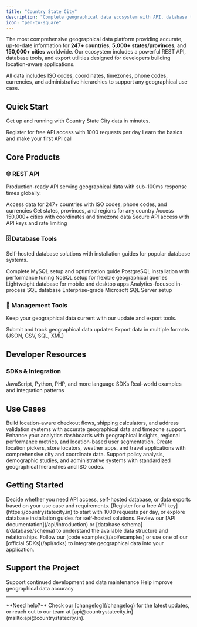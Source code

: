 ```yaml
---
title: "Country State City"
description: "Complete geographical data ecosystem with API, database tools, and export utilities for developers worldwide"
icon: "pen-to-square"
---
```


The most comprehensive geographical data platform providing accurate, up-to-date information for **247+ countries**, **5,000+ states/provinces**, and **150,000+ cities** worldwide. Our ecosystem includes a powerful REST API, database tools, and export utilities designed for developers building location-aware applications.

<Note>
All data includes ISO codes, coordinates, timezones, phone codes, currencies, and administrative hierarchies to support any geographical use case.
</Note>

## Quick Start

Get up and running with Country State City data in minutes.

<CardGroup cols={2}>
<Card title="Get API Key" icon="key" href="https://countrystatecity.in">
  Register for free API access with 1000 requests per day
</Card>
<Card title="API Introduction" icon="code" href="/api/introduction">
  Learn the basics and make your first API call
</Card>
</CardGroup>

## Core Products

### 🌐 REST API
Production-ready API serving geographical data with sub-100ms response times globally.

<CardGroup cols={2}>
<Card title="Countries API" icon="globe" href="/api/endpoints/get-all-countries">
  Access data for 247+ countries with ISO codes, phone codes, and currencies
</Card>
<Card title="States API" icon="map" href="/api/endpoints/get-states-by-country">
  Get states, provinces, and regions for any country
</Card>
<Card title="Cities API" icon="building" href="/api/endpoints/get-cities-by-state">
  Access 150,000+ cities with coordinates and timezone data
</Card>
<Card title="Authentication" icon="shield" href="/api/authentication">
  Secure API access with API keys and rate limiting
</Card>
</CardGroup>

### 🗄️ Database Tools
Self-hosted database solutions with installation guides for popular database systems.

<CardGroup cols={3}>
<Card title="MySQL" icon="database" href="/database/installation/mysql">
  Complete MySQL setup and optimization guide
</Card>
<Card title="PostgreSQL" icon="server" href="/database/installation/postgresql">
  PostgreSQL installation with performance tuning
</Card>
<Card title="MongoDB" icon="leaf" href="/database/installation/mongodb">
  NoSQL setup for flexible geographical queries
</Card>
<Card title="SQLite" icon="hard-drive" href="/database/installation/sqlite">
  Lightweight database for mobile and desktop apps
</Card>
<Card title="DuckDB" icon="duck" href="/database/installation/duckdb">
  Analytics-focused in-process SQL database
</Card>
<Card title="SQL Server" icon="microsoft" href="/database/installation/sql-server">
  Enterprise-grade Microsoft SQL Server setup
</Card>
</CardGroup>

### 🔧 Management Tools
Keep your geographical data current with our update and export tools.

<CardGroup cols={2}>
<Card title="Update Tool" icon="arrows-rotate" href="/tools/update-tool">
  Submit and track geographical data updates
</Card>
<Card title="Export Tool" icon="download" href="/tools/export-tool">
  Export data in multiple formats (JSON, CSV, SQL, XML)
</Card>
</CardGroup>

## Developer Resources

### SDKs & Integration

<CardGroup cols={2}>
<Card title="Official SDKs" icon="code" href="/api/sdks">
  JavaScript, Python, PHP, and more language SDKs
</Card>
<Card title="Code Examples" icon="brackets-curly" href="/api/examples">
  Real-world examples and integration patterns
</Card>
</CardGroup>

## Use Cases

<AccordionGroup>
<Accordion title="E-commerce & Shipping">
Build location-aware checkout flows, shipping calculators, and address validation systems with accurate geographical data and timezone support.
</Accordion>

<Accordion title="Analytics & Business Intelligence">
Enhance your analytics dashboards with geographical insights, regional performance metrics, and location-based user segmentation.
</Accordion>

<Accordion title="Mobile & Web Applications">
Create location pickers, store locators, weather apps, and travel applications with comprehensive city and coordinate data.
</Accordion>

<Accordion title="Government & Research">
Support policy analysis, demographic studies, and administrative systems with standardized geographical hierarchies and ISO codes.
</Accordion>
</AccordionGroup>

## Getting Started

<Steps>
<Step title="Choose Your Integration">
  Decide whether you need API access, self-hosted database, or data exports based on your use case and requirements.
</Step>

<Step title="Get API Access">
  [Register for a free API key](https://countrystatecity.in) to start with 1000 requests per day, or explore database installation guides for self-hosted solutions.
</Step>

<Step title="Explore the Data">
  Review our [API documentation](/api/introduction) or [database schema](/database/schema) to understand the available data structure and relationships.
</Step>

<Step title="Start Building">
  Follow our [code examples](/api/examples) or use one of our [official SDKs](/api/sdks) to integrate geographical data into your application.
</Step>
</Steps>

## Support the Project

<CardGroup cols={2}>
<Card title="Donate" icon="heart" href="/donate">
  Support continued development and data maintenance
</Card>
<Card title="Contribute" icon="code-pull-request" href="/database/contributing">
  Help improve geographical data accuracy
</Card>
</CardGroup>

---

<Info>
**Need help?** Check our [changelog](/changelog) for the latest updates, or reach out to our team at [api@countrystatecity.in](mailto:api@countrystatecity.in).
</Info>
